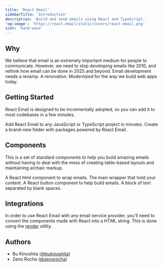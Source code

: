 ```yaml
---
title: 'React Email'
sidebarTitle: 'Introduction'
description: 'Build and send emails using React and TypeScript.'
'og:image': 'https://react.email/static/covers/react-email.png'
icon: 'hand-wave'
---
```



## Why

We believe that email is an extremely important medium for people to communicate. However, we need to stop developing emails like 2010, and rethink how email can be done in 2025 and beyond. Email development needs a revamp. A renovation. Modernized for the way we build web apps today.

## Getting Started

React Email is designed to be incrementally adopted, so you can add it to most codebases in a few minutes.

<CardGroup>
  <Card
    title="Automatic Setup"
    icon='download'
    href="/getting-started/automatic-setup"
  >
    Add React Email to any JavaScript or TypeScript project in minutes.
  </Card>
  <Card
    title="Manual Setup"
    icon='hammer'
    href="/getting-started/manual-setup"
  >
    Create a brand-new folder with packages powered by React Email.
  </Card>
</CardGroup>

## Components

This is a set of standard components to help you build amazing emails without having to deal with the mess of creating table-based layouts and maintaining archaic markup.

<CardGroup>
  <Card title="HTML" icon='file-code' href="/components/html">
    A React html component to wrap emails.
  </Card>
  <Card
    title="Container"
    icon='grid'
    href="/components/container"
  >
    The main wrapper that hold your content.
  </Card>
  <Card
    title="Button"
    icon='b'
    href="/components/button"
  >
    A React button component to help build emails.
  </Card>
  <Card title="Text" icon='text-size' href="/components/text">
    A block of text separated by blank spaces.
  </Card>
</CardGroup>

## Integrations

In order to use React Email with any email service provider, you'll need to convert the components made with React into a HTML string. This is done using the [render](/utilities/render) utility.

<Integrations />

<Support />

## Authors

- Bu Kinoshita ([@bukinoshita](https://twitter.com/bukinoshita))
- Zeno Rocha ([@zenorocha](https://twitter.com/zenorocha))
